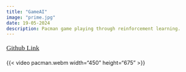 ```yaml
---
title: "GameAI"
image: "prime.jpg"
date: 19-05-2024
description: Pacman game playing through reinforcement learning.
---
```


<body>
<div class="gradient-text">
   <span style="font-size: 1.1rem; line-height: 1.8; font-family: 'Sans Serif';">
        <a href="https://github.com/Autobot37/gameai" target="_blank">Github Link</a>
    </span>
</div>
</body>

{{< video pacman.webm width="450" height="675" >}}
